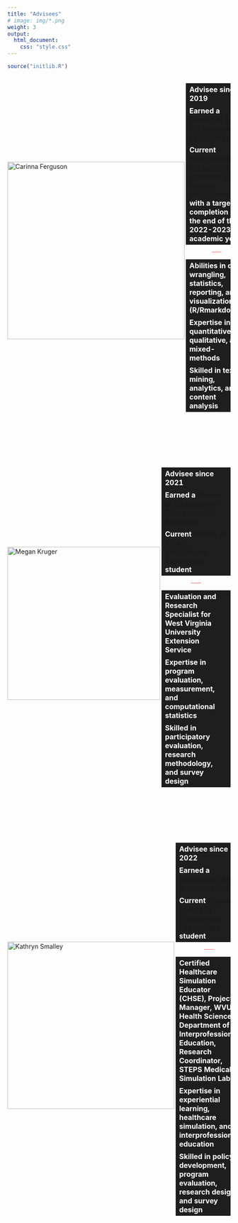 ```yaml
---
title: "Advisees"
# image: img/*.png
weight: 3
output:
  html_document:
    css: "style.css"
---
```


<style>
table, 
tbody, 
th, 
td, 
tr, 
.markdown tbody tr:nth-child(2n+1) td, 
.markdown tbody tr:nth-child(2n+1) th,
.markdown tbody tr:nth-child(2n) td, 
.markdown tbody tr:nth-child(2n) th{
  border: none;
  text-align: left;
  background-color: #1e1e1e;
  color: #ffffff;
  vertical-align: center;
}

.holder {
  width: 100%;
  display: flex;
  overflow: hidden;
  align-items: center;
}

</style>

```r
source("initlib.R")
```

<div class="holder">

<div class="left">

<a href="#cari"><img src='/img/photos/cari-name.png' alt='Carinna Ferguson' width='400' align="left"></a>

</div>

<div class="right">

<table>
    <tr><th>Advisee since 2019</th></tr>
    <tr><th>Earned a <b><a href="http://catalog.wvu.edu/graduate/collegeofappliedhumansciences/schoolofeducation/edp/">Master of Arts in Educational Psychology</a></b></th></tr>
    <tr><th>Current <b><a href="https://graduateadmissions.wvu.edu/academics/graduate-programs/learning-sciences-human-development-phd">Ph.D. cantidate in Learning Sciences and Human Development</a></b> with a target completion by the end of the 2022-2023 academic year</th></tr>
</table>

<center>
<hr style="height:1px;border-width:0;color:#ff6666;background-color:#ff6666;width:15%;">
</center>

<table>
    <tr><th>Abilities in data wrangling, statistics, reporting, and visualizations (R/Rmarkdown)</th></tr>
    <tr><th>Expertise in quantitative, qualitative, and mixed-methods</th></tr>
    <tr><th>Skilled in text mining, analytics, and content analysis</th></tr>
</table>

</div>

</div>
<br>
<br>

<!--
```r
loc <- 
here::here("content", "en", "students", "cari")

icon <-
fa_i(name = "barcode", fill = "#3365B3")
```


<div style="padding-left: 30px;">
```r
paste0("<a href=", loc, " target='_blank'>", icon,"&nbsp;&nbsp; Click here to see her academic profile</a>") %>%
  htmltools::HTML()
```
</div>
-->

<div class="holder">

<div class="left">

<a href="#megan"><img src='/img/photos/megan-name.png' alt='Megan Kruger' width='345' align="left"></a>

</div>

<div class="right">
<br>


<table>
    <tr><th>Advisee since 2021</th></tr>
    <tr><th>Earned a <b><a href="https://www.sru.edu/academics/graduate-programs/environmental-education-master-of-education">Master of Education in Environmental Education </a></b></th></tr>
    <tr><th>Current <b><a href="http://catalog.wvu.edu/graduate/collegeofappliedhumansciences/schoolofeducation/edp/">Master of Arts in Educational Psychology</a></b> student</th></tr>
</table>

<center>
<hr style="height:1px;border-width:0;color:#ff6666;background-color:#ff6666;width:15%;">
</center>


<table>
    <tr><th>Evaluation and Research Specialist for West Virginia University Extension Service</th></tr>
    <tr><th>Expertise in program evaluation, measurement, and computational statistics</th></tr>
    <tr><th>Skilled in participatory evaluation, research methodology, and survey design</th></tr>
</table>

</div>

</div>
<br>
<br>

<div class="holder">

<div class="left">

<a href="#katie"><img src='/img/photos/katie-name.png' alt='Kathryn Smalley' width='377' align="left"></a>

</div>

<div class="right">
<br>


<table>
    <tr><th>Advisee since 2022</th></tr>
    <tr><th>Earned a <b><a href="http://catalog.wvu.edu/undergraduate/eberlycollegeofartsandsciences/criminology/">Bachelor of Arts in Criminology </a></b></th></tr>
    <tr><th>Current <b><a href="http://catalog.wvu.edu/graduate/collegeofappliedhumansciences/schoolofeducation/edp/">Master of Arts in Educational Psychology</a></b> student</th></tr>
</table>

<center>
<hr style="height:1px;border-width:0;color:#ff6666;background-color:#ff6666;width:15%;">
</center>


<table>
    <tr><th>Certified Healthcare Simulation Educator (CHSE), Project Manager, WVU Health Science Department of Interprofessional Education, Research Coordinator, STEPS Medical Simulation Lab</th></tr>
    <tr><th>Expertise in experiential learning, healthcare simulation, and interprofessional education</th></tr>
    <tr><th>Skilled in policy development, program evaluation, research design, and survey design</th></tr>
</table>

</div>

</div>
<br>
